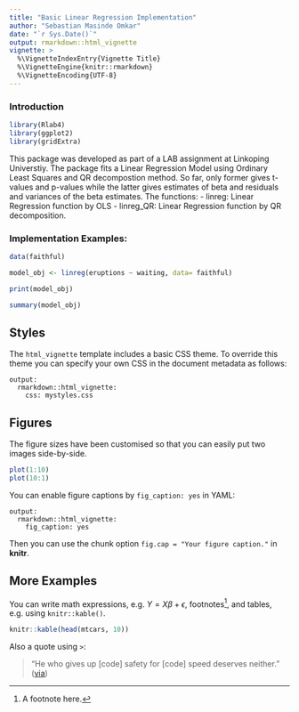 ```yaml
---
title: "Basic Linear Regression Implementation"
author: "Sebastian Masinde Omkar"
date: "`r Sys.Date()`"
output: rmarkdown::html_vignette
vignette: >
  %\VignetteIndexEntry{Vignette Title}
  %\VignetteEngine{knitr::rmarkdown}
  %\VignetteEncoding{UTF-8}
---
```

### Introduction

```r
library(Rlab4)
library(ggplot2)
library(gridExtra)
```

This package was developed as part of a LAB assignment at Linkoping Universtiy. The package fits a Linear Regression Model using Ordinary Least Squares and QR decompostion method. So far, only former gives t-values and p-values while the latter gives estimates of beta and residuals and variances of the beta estimates. The functions:
- linreg: Linear Regression function by OLS
- linreg_QR: Linear Regression function by QR decomposition. 



### Implementation Examples:

```r
data(faithful)

model_obj <- linreg(eruptions ~ waiting, data= faithful)

print(model_obj)
```

```r
summary(model_obj)
```




## Styles

The `html_vignette` template includes a basic CSS theme. To override this theme you can specify your own CSS in the document metadata as follows:

    output: 
      rmarkdown::html_vignette:
        css: mystyles.css

## Figures

The figure sizes have been customised so that you can easily put two images side-by-side. 

```r
plot(1:10)
plot(10:1)
```

You can enable figure captions by `fig_caption: yes` in YAML:

    output:
      rmarkdown::html_vignette:
        fig_caption: yes

Then you can use the chunk option `fig.cap = "Your figure caption."` in **knitr**.

## More Examples

You can write math expressions, e.g. $Y = X\beta + \epsilon$, footnotes^[A footnote here.], and tables, e.g. using `knitr::kable()`.

```r
knitr::kable(head(mtcars, 10))
```

Also a quote using `>`:

> "He who gives up [code] safety for [code] speed deserves neither."
([via](https://twitter.com/hadleywickham/status/504368538874703872))

